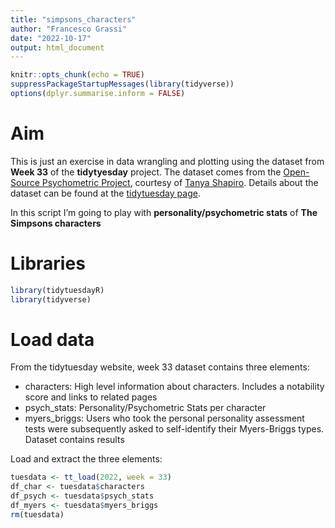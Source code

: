 ```yaml
---
title: "simpsons_characters"
author: "Francesco Grassi"
date: "2022-10-17"
output: html_document
---
```


```r
knitr::opts_chunk(echo = TRUE)
suppressPackageStartupMessages(library(tidyverse))
options(dplyr.summarise.inform = FALSE)
```


# Aim

This is just an exercise in data wrangling and plotting using the dataset from **Week 33** of the **tidytyesday** project. The dataset comes from the [Open-Source Psychometric Project](https://openpsychometrics.org/), courtesy of [Tanya Shapiro](https://twitter.com/tanya_shapiro/status/1558936093390774272?s=20&t=tI4nccuwEG4SjWd3H1Suew). Details about the dataset can be found at the [tidytuesday page](https://github.com/rfordatascience/tidytuesday/tree/master/data/2022/2022-08-16).

In this script I'm going to play with **personality/psychometric stats** of **The Simpsons characters**

# Libraries

```r

library(tidytuesdayR)
library(tidyverse)

```

# Load data

From the tidytuesday website, week 33 dataset contains three elements:

- characters: High level information about characters. Includes a notability score and links to related pages
- psych_stats: Personality/Psychometric Stats per character
- myers_briggs: Users who took the personal personality assessment tests were subsequently asked to self-identify their Myers-Briggs types. Dataset contains results

Load and extract the three elements:
```r

tuesdata <- tt_load(2022, week = 33)
df_char <- tuesdata$characters
df_psych <- tuesdata$psych_stats
df_myers <- tuesdata$myers_briggs
rm(tuesdata)

```


